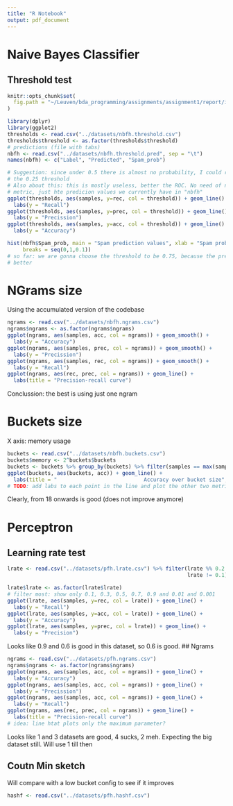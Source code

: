 ```yaml
---
title: "R Notebook"
output: pdf_document
---
```

# Naive Bayes Classifier
## Threshold test

```r
knitr::opts_chunk$set(
  fig.path = "~/Leuven/bda_programming/assignments/assignment1/report/images/"
)
```
```r
library(dplyr)
library(ggplot2)
thresholds <- read.csv("../datasets/nbfh.threshold.csv")
thresholds$threshold <- as.factor(thresholds$threshold)
# predictions (file with tabs)
nbfh <- read.csv("../datasets/nbfh.threshold.pred", sep = "\t")
names(nbfh) <- c("Label", "Predicted", "Spam_prob")

# Suggestion: since under 0.5 there is almost no probability, I could remove
# the 0.25 threshold
# Also about this: this is mostly useless, better the ROC. No need of new 
# metric, just hte predicion values we currently have in "nbfh"
ggplot(thresholds, aes(samples, y=rec, col = threshold)) + geom_line() + 
  labs(y = "Recall")
ggplot(thresholds, aes(samples, y=prec, col = threshold)) + geom_line() + 
  labs(y = "Precission")
ggplot(thresholds, aes(samples, y=acc, col = threshold)) + geom_line() +
  labs(y = "Accuracy")

hist(nbfh$Spam_prob, main = "Spam prediction values", xlab = "Spam probability",
     breaks = seq(0,1,0.1))
# so far: we are gonna choose the threshold to be 0.75, because the precision is
# better

```

# NGrams size
Using the accumulated version of the codebase
```r
ngrams <- read.csv("../datasets/nbfh.ngrams.csv")
ngrams$ngrams <- as.factor(ngrams$ngrams)
ggplot(ngrams, aes(samples, acc, col = ngrams)) + geom_smooth() + 
  labs(y = "Accuracy")
ggplot(ngrams, aes(samples, prec, col = ngrams)) + geom_smooth() + 
  labs(y = "Precission")
ggplot(ngrams, aes(samples, rec, col = ngrams)) + geom_smooth() + 
  labs(y = "Recall")
ggplot(ngrams, aes(rec, prec, col = ngrams)) + geom_line() + 
  labs(title = "Precision-recall curve")
```
Conclussion: the best is using just one ngram

# Buckets size
X axis: memory usage
```r
buckets <- read.csv("../datasets/nbfh.buckets.csv")
buckets$memory <- 2^buckets$buckets
buckets <- buckets %>% group_by(buckets) %>% filter(samples == max(samples))
ggplot(buckets, aes(buckets, acc)) + geom_line() + 
  labs(title = "                            Accuracy over bucket size", y = "Accuracy", x = "Log Buckets")
# TODO: add labs to each point in the line and plot the other two metrics
```
Clearly, from 18 onwards is good (does not improve anymore)

# Perceptron
## Learning rate test
```r
lrate <- read.csv("../datasets/pfh.lrate.csv") %>% filter(lrate %% 0.2 != 0,
                                                          lrate != 0.1)

lrate$lrate <- as.factor(lrate$lrate)
# filter most: show only 0.1, 0.3, 0.5, 0.7, 0.9 and 0.01 and 0.001
ggplot(lrate, aes(samples, y=rec, col = lrate)) + geom_line() + 
  labs(y = "Recall")
ggplot(lrate, aes(samples, y=acc, col = lrate)) + geom_line() + 
  labs(y = "Accuracy")
ggplot(lrate, aes(samples, y=prec, col = lrate)) + geom_line() + 
  labs(y = "Precision")

```
Looks like 0.9 and 0.6 is good in this dataset, so 0.6 is good. 
## Ngrams
```r
ngrams <- read.csv("../datasets/pfh.ngrams.csv")
ngrams$ngrams <- as.factor(ngrams$ngrams)
ggplot(ngrams, aes(samples, acc, col = ngrams)) + geom_line() + 
  labs(y = "Accuracy")
ggplot(ngrams, aes(samples, acc, col = ngrams)) + geom_line() + 
  labs(y = "Precission")
ggplot(ngrams, aes(samples, acc, col = ngrams)) + geom_line() + 
  labs(y = "Recall")
ggplot(ngrams, aes(rec, prec, col = ngrams)) + geom_line() + 
  labs(title = "Precision-recall curve")
# idea: line htat plots only the maximum parameter?
```
Looks like 1 and 3 datasets are good, 4 sucks, 2 meh. Expecting the big dataset still. Will use 1 till then

## Coutn Min sketch
Will compare with a low bucket config to see if it improves
```r
hashf <- read.csv("../datasets/pfh.hashf.csv")

```


